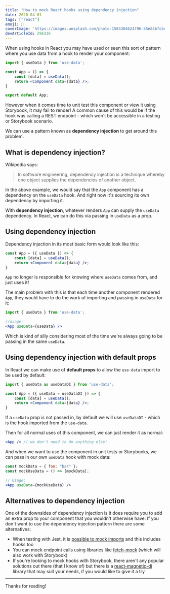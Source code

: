 ```yaml
---
title: "How to mock React hooks using dependency injection"
date: 2020-04-01
tags: ["react"]
emoji: 💉
coverImage: 'https://images.unsplash.com/photo-1584384624796-55e84bfcbd56?ixlib=rb-1.2.1&ixid=eyJhcHBfaWQiOjEyMDd9&auto=format&fit=crop&w=1950&q=80'
devArticleId: 296336
--- 
```


When using hooks in React you may have used or seen this sort of pattern where you use data from a hook to render your component:

```jsx
import { useData } from 'use-data';

const App = () => {
    const [data] = useData();
    return <Component data={data} />;
}

export default App;
```

However when it comes time to unit test this component or view it using Storybook, it may fail to render! A common cause of this would be if the hook was calling a REST endpoint - which won't be accessible in a testing or Storybook scenario.

We can use a pattern known as **dependency injection** to get around this problem.

## What is dependency injection?

Wikipedia says:

> In software engineering, dependency injection is a technique whereby one object supplies the dependencies of another object.

In the above example, we would say that the `App` component has a dependency on the `useData` hook. And right now it's sourcing its own dependency by importing it.

With **dependency injection**, whatever renders `App` can supply the `useData` dependency. In React, we can do this via passing in `useData` as a prop.

## Using dependency injection

Dependency injection in its most basic form would look like this:

```jsx
const App = ({ useData }) => {
    const [data] = useData();
    return <Component data={data} />;
}
```

`App` no longer is responsible for knowing where `useData` comes from, and just uses it!

The main problem with this is that each time another component rendered `App`, they would have to do the work of importing and passing in `useData` for it: 

```jsx
import { useData } from 'use-data';

//usage:
<App useData={useData} />
```

Which is kind of silly considering most of the time we're always going to be passing in the same `useData`.

## Using dependency injection with default props

In React we can make use of **default props** to allow the `use-data` import to be used by default:

```jsx
import { useData as useDataDI } from 'use-data';

const App = ({ useData = useDataDI }) => {
    const [data] = useData();
    return <Component data={data} />;
}
```

If a `useData` prop is not passed in, by default we will use `useDataDI` - which is the hook imported from the `use-data`.

Then for all normal uses of this component, we can just render it as normal:

```jsx
<App /> // we don't need to do anything else!
```

And when we want to use the component in unit tests or Storybooks, we can pass in our own `useData` hook with mock data:

```jsx
const mockData = { foo: "bar" };
const mockUseData = () => [mockData];

// Usage:
<App useData={mockUseData} />
```

## Alternatives to dependency injection

One of the downsides of dependency injection is it does require you to add an extra prop to your component that you wouldn't otherwise have. If you don't want to use the dependency injection pattern there are some alternatives:

* When testing with Jest, it is [possible to mock imports](/mocking-with-jest/) and this includes hooks too
* You can mock endpoint calls using libraries like [fetch-mock](https://www.npmjs.com/package/fetch-mock) (which will also work with Storybook)
* If you're looking to mock hooks with Storybook, there aren't any popular solutions out there (that I know of) but there is a [react-magnetic-di](https://github.com/albertogasparin/react-magnetic-di) library that may suit your needs, if you would like to give it a try

---

Thanks for reading!
